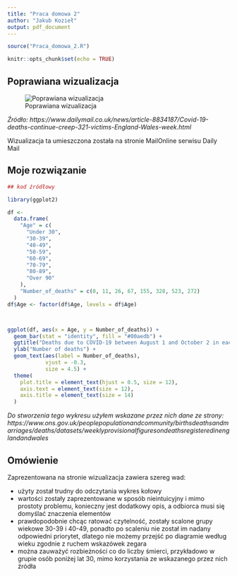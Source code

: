 ---
title: "Praca domowa 2"
author: "Jakub Kozieł"
output: pdf_document
---
```{r, include=FALSE}
source("Praca_domowa_2.R") 
```



```{r setup, include=FALSE}
knitr::opts_chunk$set(echo = TRUE)
```

## \huge Poprawiana wizualizacja

![Poprawiana wizualizacja](poprawiana wizualizacja.png)

*Źródło: https://www.dailymail.co.uk/news/article-8834187/Covid-19-deaths-continue-creep-321-victims-England-Wales-week.html *

Wizualizacja ta umieszczona została na stronie MailOnline serwisu Daily Mail


## \huge Moje rozwiązanie

```{r}
## kod źródłowy

library(ggplot2)

df <-
  data.frame(
    "Age" = c(
      "Under 30",
      "30-39",
      "40-49",
      "50-59",
      "60-69",
      "70-79",
      "80-89",
      "Over 90"
    ),
    "Number_of_deaths" = c(0, 11, 26, 67, 155, 328, 523, 272)
  )
df$Age <- factor(df$Age, levels = df$Age)



ggplot(df, aes(x = Age, y = Number_of_deaths)) +
  geom_bar(stat = "identity", fill = "#00aedb") +
  ggtitle("Deaths due to COVID-19 between August 1 and October 2 in each group of age") +
  ylab("Number of deaths") +
  geom_text(aes(label = Number_of_deaths),
            vjust = -0.3,
            size = 4.5) +
  theme(
    plot.title = element_text(hjust = 0.5, size = 12),
    axis.text = element_text(size = 12),
    axis.title = element_text(size = 14)
  )
```

*Do stworzenia tego wykresu użyłem wskazane przez nich dane ze strony: https://www.ons.gov.uk/peoplepopulationandcommunity/birthsdeathsandmarriages/deaths/datasets/weeklyprovisionalfiguresondeathsregisteredinenglandandwales*


## \huge Omówienie

Zaprezentowana na stronie wizualizacja zawiera szereg wad:

 * użyty został trudny do odczytania wykres kołowy
 * wartości zostały zaprezentowane w sposób nieintuicyjny i mimo prostoty problemu, konieczny jest dodatkowy opis, a odbiorca musi się domyślać znaczenia elementów
 * prawdopodobnie chcąc ratować czytelność, zostały scalone grupy wiekowe 30-39 i 40-49, ponadto po scaleniu nie został im nadany odpowiedni priorytet, dlatego nie możemy przejść po diagramie według wieku zgodnie z ruchem wskazówek zegara
 * można zauważyć rozbieżności co do liczby śmierci, przykładowo w grupie osób poniżej lat 30, mimo korzystania ze wskazanego przez nich źródła
